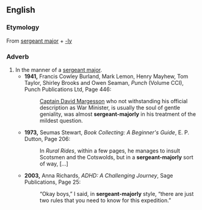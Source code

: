 ==English==

===Etymology===
From [[sergeant major]] + [[-ly]]

===Adverb===
{{en-adv}}

# In the manner of a [[sergeant major]].
#* '''1941,''' Francis Cowley Burland, Mark Lemon, Henry Mayhew, Tom Taylor, Shirley Brooks and Owen Seaman, ''Punch'' (Volume CCI), Punch Publications Ltd, Page 446:
#*: [[w:David Margesson, 1st Viscount Margesson|Captain David Margesson]]<!--name found from Wikipedia article [[w:Secretary of State for War|]]--> who not withstanding his official description as War Minister, is usually the soul of gentle geniality, was almost '''sergeant-majorly''' in his treatment of the mildest question.
#* '''1973,''' Seumas Stewart, ''Book Collecting: A Beginner's Guide'', E. P. Dutton, Page 206:
#*: In ''Rural Rides'', within a few pages, he manages to insult Scotsmen and the Cotswolds, but in a '''sergeant-majorly''' sort of way, [...]
#* '''2003,''' Anna Richards, ''ADHD: A Challenging Journey'', Sage Publications, Page 25:
#*: “Okay boys,” I said, in '''sergeant-majorly''' style, “there are just two rules that you need to know for this expedition.”